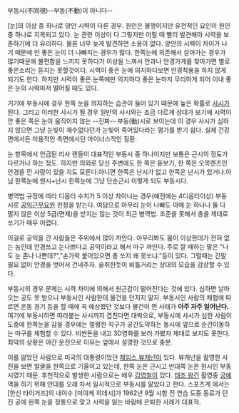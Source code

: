 부동시(不同視)--부동(不動)이 아니다--

[눈]의 이상 중 하나로 양안 시력이 다른 경우. 원인은 불명이지만 유전적인 요인이 원인 중 하나로 지목되고 있다. 눈 관련 이상이 다 그렇지만 어릴 때 빨리 발견해야 시력을 보존하기에 더 유리하다. 물론 너무 늦게 발견하면 소용이 없다. 양안의 시력이 차이가 나기 때문에 안 좋은 눈이 더 나빠지는 경우가 많다. 한쪽눈에 의존해서 살아가는 경우가 많기때문에 불편함을 느끼지 못하다가 이상을 느껴서 안과나 안경가게를 찾아가면 별로 좋은소리는 듣지는 못할것이다. 시력이 좋은 눈에 의지하다보면 안경착용을 하지 않게 되기도 한다. 하지만 시력이 좋은 눈쪽에만 의지하다 좋은 눈마저 무리하게 되어 이내 좋은 눈의 시력마저 떨어질 때도 있다.

거기에 부동시에 경우 한쪽 눈을 의지하는 습관이 들어 있기 때문에 높은 확률로 [[사시]]가 된다. 그리고 이러한 사시가 될 경우 일반의 사시와는 조금 다르게 상대가 보기에 시력이 안 좋은 쪽은 눈이 움직이지 않는 --진짜-- 부동(動)시로 보이는데 이 경우 사시가 심하지 않으면 그냥 눈빛이 재수없다던가 눈빛이 죽어있다라는 평가를 받기 쉽다. 실제 건강면에서든 미용적인 측면에서던 마이너스적인 질환.

눈 항목에서 언급된 리사 랜들이 대표적인 부동시 중 하나이지만 보통은 근시의 정도가 다르거나 하는 정도. 하지만 의외로 당신 주변에도 한 쪽은 돋보기, 한 쪽은 오목렌즈인 안경을 낀 사람이 있을 지도 모른다.아니면 한쪽은 난시가 없고 한쪽은 난시가 있거나.아님 한쪽눈에 원시+난시 한쪽눈에 그냥 단순근시 이렇게 되도 부동시다.

병역법 규정에 따라 디옵터 수치가 5 이상 차이나는 경우(예전에는 4디옵터이상) 부동시로 [[공익근무요원]] 판정을 받는다. 여담으로 아무리 눈이 나빠도 아예 눈 하나나 둘 다 멀지 않은 이상 5급(면제)을 받지는 않는 것이 최근 병역법. 조준을 못해서 총을 제대로 쏘기가 매우 어렵다.

이걸로 공익을 간 사람들은 주위에서 많이 까인다. 아무리봐도 몸이 이상한데가 전혀 없는 놈인데 안경쓰고 눈나쁘다고 공익이라고 해서 마구 까인다. 주로 깔 때하는 말은 "나도 눈 존나 나쁜데?","손가락 붙어있으면 총 쏘지 왜 못쏘냐."등이 있다. 그럴때는 긴말 필요 없이 안경을 벗어서 건네주자. 술취한듯이 비틀거리는 상대의 모습을 감상할 수 있다.

부동시의 경우 문제는 시력 차이에 의해서 원근감이 떨어진다는 것에 있다. 심하면 날아오는 공도 못 받으니 부동시인 사람한테 물건을 던지지 말자. 부동시인 사람의 체험에 따르면 운동 경기 등을 할 때에 꼭 예상했던 것보다 물건이 먼 사태가 '''아주 자주 일어난다.''' 여기에 부동시하면 따라붙는 사시까지 겹친다면 대박으로, 부동시에 사시가 심한 사람이 도중에 한쪽눈을 감을 경우에는 멀쩡한 직구가 공간도약하는 동시에 옆으로 순간이동하는 마구를 체험할 수 있다. 비싼돈을 내고 3D영화를 보러 가봤자 제대로 보지도 못한다. 최악의 상황은 야간 운전으로 이유는 앞에서 설명한 것으로 충분.

이를 앓았던 사람으로 미국의 대통령이었던 [[제임스 뷰캐넌]]이 있다. 뷰캐넌을 촬영한 사진을 보면 얼굴을 한쪽으로 기울이고 있는데, 한쪽 눈은 근시고 반대쪽 눈은 원시인 부동시였기 때문. 후천적으로 발생한 사람으로는 배우 [[김영철]]이 있다. [[태조 왕건]] 촬영중 [[궁예]] 역을 하기 위해 안대를 오래 차서 일시적으로 부동시를 앓았다고 한다. 스포츠계 에서는 [한신 타이거즈]의 내야수 [미야케 히데시]가 1962년 9월 시합 전 연습 도중 동료가 던진 공에 왼쪽 눈을 정통으로 맞고 시력을 잃는 바람에 은퇴한 사례가 대표적.

